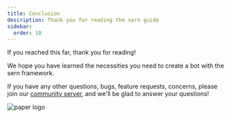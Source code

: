 ```yaml
---
title: Conclusion
description: Thank you for reading the sern guide
sidebar:
  order: 10
---
```


If you reached this far, thank you for reading!

We hope you have learned the necessities you need to create a bot with the sern framework.

If you have any other questions, bugs, feature requests, concerns, please join our [community server](https://sern.dev/discord), and we'll be glad to answer your questions!

![paper logo](~/assets/blog/paper-logo.png)
